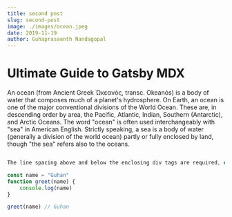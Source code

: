 ```yaml
---
title: second post
slug: second-post
image: ./images/ocean.jpeg
date: 2019-11-19
author: Guhaprasaanth Nandagopal
---
```



# Ultimate Guide to Gatsby MDX  

<div className="codeBlock">

An ocean (from Ancient Greek Ὠκεανός, transc. Okeanós) is a body of water that composes much of a planet's hydrosphere. On Earth, an ocean is one of the major conventional divisions of the World Ocean. These are, in descending order by area, the Pacific, Atlantic, Indian, Southern (Antarctic), and Arctic Oceans. The word "ocean" is often used interchangeably with "sea" in American English. Strictly speaking, a sea is a body of water (generally a division of the world ocean) partly or fully enclosed by land, though "the sea" refers also to the oceans.

</div>

<Counter />

<div className="codeBlock">

```javascript 

The line spacing above and below the enclosing div tags are required, else it will cause errors

const name = "Guhan"
function greet(name) {
    console.log(name)
}

greet(name) // Guhan
```

</div>